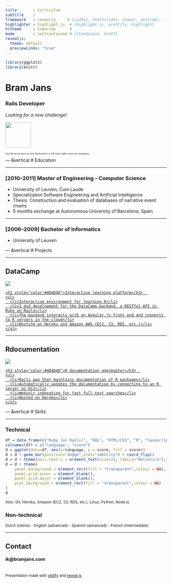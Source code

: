 ```yaml
--- 
title       : Curriculum
subtitle    : 
framework   : revealjs     # {io2012, html5slides, shower, dzslides, ...}
highlighter : highlight.js  # {highlight.js, prettify, highlight}
hitheme     : tomorrow      #
mode        : selfcontained # {standalone, draft}
revealjs:
  theme: default
  previewLinks: "true"
---
```


<link rel="stylesheet" href="/assets/font-awesome-4.1.0/css/font-awesome.min.css">

```r
library(ggplot2)
library(knitr)
```

# Bram Jans

### Rails Developer

*Looking for a new challenge!*

<a href="https://github.com/bramj" target="_blank">
  <img width="80px" src="/assets/img/bram.jpg" />
</a>

<p style="font-size:0.5em;font-style:italic;">Use the arrow keys on your keyboard or in the lower right corner for navigation</p>

--- &vertical
# Education
<br />
<p>
<a href="#" class="navigate-down"><i class="fa fa-angle-down fa-3x"></i></a>
</p>

***
### [2010–2011] Master of Engineering - Computer Science
- University of Leuven, Cum Laude
- Specialization Software Engineering and Artificial Intelligence
- Thesis: Construction and evaluation of databases of narrative event chains
- 5 months exchange at Autonomous University of Barcelona, Spain

***
### [2006–2009] Bachelor of Informatics
- University of Leuven

--- &vertical
# Projects
<br />
<p>
<a href="#" class="navigate-down"><i class="fa fa-angle-down fa-3x"></i></a>
</p>

***
## DataCamp
<div class="projects">
<a href="https://www.datacamp.com" target="_blank" class="mask">
  <img src="/assets/img/datacamp_screenshot.png" />
  <div class="caption">  
    <h3 style="color:#4D4D4D">Interactive learning platform</h3>  
    <ul>
      <li>Interactive environment for learning R</li>
      <li>I did development for the DataCamp backend, a RESTful API in Ruby on Rails</li>
      <li>The backend interacts with an Angular.js front end and connects to R servers in the cloud</li>
      <li>Hosting on Heroku and Amazon AWS (EC2, S3, RDS, etc.)</li>
    </ul>
  </div>
</a>
</div>

***
## Rdocumentation
<div class="projects">
<a href="http://www.rdocumentation.org" target="_blank" class="mask">
  <img src="/assets/img/rdocs_screenshot.png" />
  <div class="caption">  
    <h3 style="color:#4D4D4D">R documentation aggregator</h3>  
    <ul>
      <li>Rails app that maintains documentation of R packages</li>
      <li>Automatically updates the documentation by connecting to an R server on EC2</li>
      <li>Websolr indexation for fast full-text searches</li>
      <li>Hosted on Heroku</li>
    </ul>
  </div>
</a>
</div>

--- &vertical
# Skills
<br />
<p>
<a href="#" class="navigate-down"><i class="fa fa-angle-down fa-3x"></i></a>
</p>

***

### Technical
```r
df = data.frame(c("Ruby (on Rails)", "SQL", "HTML/CSS", "R", "Javascript"), c(8, 7, 6, 6, 5))
colnames(df) = c("language", "score")
d = ggplot(data=df, aes(x=language, y = score, fill = score))
d = d + geom_bar(position="dodge",stat="identity") + coord_flip()
d = d + theme(axis.text.x = element_text(size=24, family="Helvetica"),axis.text.y = element_text(size=24), axis.title.x=element_blank(), axis.title.y=element_blank())
d = d + theme(
    panel.background = element_rect(fill = "transparent",colour = NA), # or theme_blank()
    panel.grid.minor = element_blank(), 
    panel.grid.major = element_blank(),
    plot.background = element_rect(fill = "transparent",colour = NA)
)
d
```
<p>
  <small>Also: Git, Heroku, Amazon (EC2, S3, RDS, etc.), Linux, Python, Node.js</small>
</p>

### Non-technical
<small>Dutch (native) - English (advanced) - Spanish (advanced) - French (intermediate)</small>


---
## Contact

#### ik@bramjans.com

<a href="https://github.com/bramj" target="_blank">
  <i class="fa fa-github fa-2x"></i>
</a>

<br />
<small>Presentation made with [slidify](http://slidify.org) and [reveal.js](http://lab.hakim.se/reveal-js/#/)</small>


